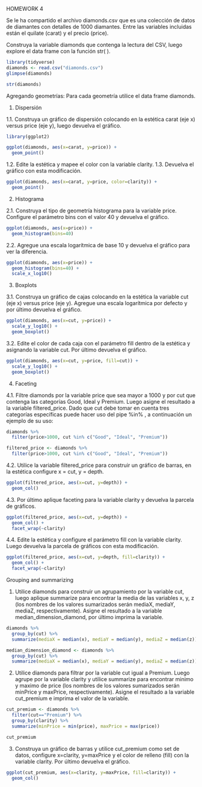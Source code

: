 HOMEWORK 4

Se le ha compartido el archivo diamonds.csv que es una colección de datos de diamantes con detalles de 1000 diamantes. Entre las variables incluidas están el quilate (carat) y el precio (price).

Construya la variable diamonds que contenga la lectura del CSV, luego explore el data frame con la función str( ).

```{r}
library(tidyverse)
diamonds <- read.csv("diamonds.csv")
glimpse(diamonds)

str(diamonds)
```
Agregando geometrías: Para cada geometría utilice el data frame diamonds.

1. Dispersión

1.1. Construya un gráfico de dispersión colocando en la estética carat (eje x) versus price (eje y), luego devuelva el gráfico.

```{r}
library(ggplot2)

ggplot(diamonds, aes(x=carat, y=price)) +
  geom_point()
```
1.2. Edite la estética y mapee el color con la variable clarity.
1.3. Devuelva el gráfico con esta modificación.

```{r}
ggplot(diamonds, aes(x=carat, y=price, color=clarity)) +
  geom_point()
```

2. Histograma

2.1. Construya el tipo de geometría histograma para la variable price. Configure el parámetro bins con el valor 40 y devuelva el gráfico.

```{r}
ggplot(diamonds, aes(x=price)) +
  geom_histogram(bins=40)
```

2.2. Agregue una escala logarítmica de base 10 y devuelva el gráfico para ver la diferencia.

```{r}
ggplot(diamonds, aes(x=price)) +
  geom_histogram(bins=40) +
  scale_x_log10()
```

3. Boxplots

3.1. Construya un gráfico de cajas colocando en la estética la variable cut (eje x) versus price (eje y). Agregue una escala logarítmica por defecto y por último devuelva el gráfico.

```{r}
ggplot(diamonds, aes(x=cut, y=price)) +
  scale_y_log10() +
  geom_boxplot()
```

3.2. Edite el color de cada caja con el parámetro fill dentro de la estética y asignando la variable cut. Por último devuelva el gráfico.

```{r}
ggplot(diamonds, aes(x=cut, y=price, fill=cut)) +
  scale_y_log10() +
  geom_boxplot()
```

4. Faceting

4.1. Filtre diamonds por la variable price que sea mayor a 1000 y por cut que contenga las categorías Good, Ideal y Premium. Luego asigne el resultado a la variable filtered_price. Dado que cut debe tomar en cuenta tres categorías específicas puede hacer uso del pipe %in% , a continuación un ejemplo de su uso:

```{r}
diamonds %>%
  filter(price>1000, cut %in% c("Good", "Ideal", "Premium"))

filtered_price <- diamonds %>%
  filter(price>1000, cut %in% c("Good", "Ideal", "Premium"))
```

4.2. Utilice la variable filtered_price para construir un gráfico de barras, en la estética configure x = cut, y = depth.

```{r}
ggplot(filtered_price, aes(x=cut, y=depth)) +
  geom_col()
```

4.3. Por último aplique faceting para la variable clarity y devuelva la parcela de gráficos.

```{r}
ggplot(filtered_price, aes(x=cut, y=depth)) +
  geom_col() +
  facet_wrap(~clarity)
```

4.4. Edite la estética y configure el parámetro fill con la variable clarity. Luego devuelva la parcela de gráficos con esta modificación.

```{r}
ggplot(filtered_price, aes(x=cut, y=depth, fill=clarity)) +
  geom_col() +
  facet_wrap(~clarity)
```

Grouping and summarizing

1. Utilice diamonds para construir un agrupamiento por la variable cut, luego aplique summarize para encontrar la media de las variables x, y, z (los nombres de los valores sumarizados serán mediaX, mediaY, mediaZ, respectivamente). Asigne el resultado a la variable median_dimension_diamond, por último imprima la variable.

```{r}
diamonds %>%
  group_by(cut) %>%
  summarize(mediaX = median(x), mediaY = median(y), mediaZ = median(z))

median_dimension_diamond <- diamonds %>%
  group_by(cut) %>%
  summarize(mediaX = median(x), mediaY = median(y), mediaZ = median(z))
```

2. Utilice diamonds para filtrar por la variable cut igual a Premium. Luego agrupe por la variable clarity y utilice summarize para encontrar minimo y maximo de price (los nombres de los valores sumarizados serán minPrice y maxPrice, respectivamente). Asigne el resultado a la variable cut_premium e imprima el valor de la variable.

```{r}
cut_premium <- diamonds %>%
  filter(cut=="Premium") %>%
  group_by(clarity) %>%
  summarize(minPrice = min(price), maxPrice = max(price))

cut_premium
```

3. Construya un gráfico de barras y utilice cut_premium como set de datos, configure x=clarity, y=maxPrice y el color de relleno (fill) con la variable clarity. Por último devuelva el gráfico.

```{r}
ggplot(cut_premium, aes(x=clarity, y=maxPrice, fill=clarity)) +
  geom_col()
```
